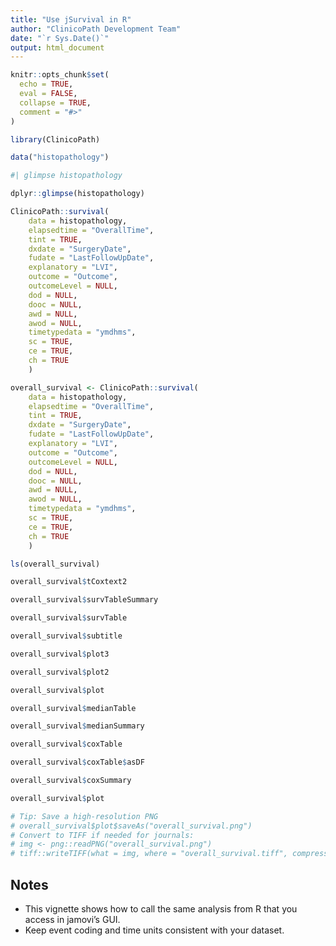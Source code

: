 ```yaml
---
title: "Use jSurvival in R"
author: "ClinicoPath Development Team"
date: "`r Sys.Date()`"
output: html_document
---
```


```r
knitr::opts_chunk$set(
  echo = TRUE,
  eval = FALSE,
  collapse = TRUE,
  comment = "#>"
)
```

```r
library(ClinicoPath)
```


```r
data("histopathology")
```

```r
#| glimpse histopathology

dplyr::glimpse(histopathology)
```


```r
ClinicoPath::survival(
    data = histopathology,
    elapsedtime = "OverallTime",
    tint = TRUE,
    dxdate = "SurgeryDate",
    fudate = "LastFollowUpDate",
    explanatory = "LVI",
    outcome = "Outcome",
    outcomeLevel = NULL,
    dod = NULL,
    dooc = NULL,
    awd = NULL,
    awod = NULL,
    timetypedata = "ymdhms",
    sc = TRUE,
    ce = TRUE,
    ch = TRUE
    )
```




```r
overall_survival <- ClinicoPath::survival(
    data = histopathology,
    elapsedtime = "OverallTime",
    tint = TRUE,
    dxdate = "SurgeryDate",
    fudate = "LastFollowUpDate",
    explanatory = "LVI",
    outcome = "Outcome",
    outcomeLevel = NULL,
    dod = NULL,
    dooc = NULL,
    awd = NULL,
    awod = NULL,
    timetypedata = "ymdhms",
    sc = TRUE,
    ce = TRUE,
    ch = TRUE
    )
```


```r
ls(overall_survival)
```



```r
overall_survival$tCoxtext2
```


```r
overall_survival$survTableSummary
```


```r
overall_survival$survTable
```



```r
overall_survival$subtitle
```



```r
overall_survival$plot3
```



```r
overall_survival$plot2
```



```r
overall_survival$plot
```



```r
overall_survival$medianTable
```


```r
overall_survival$medianSummary
```



```r
overall_survival$coxTable
```



```r
overall_survival$coxTable$asDF
```




```r
overall_survival$coxSummary
```




```r
overall_survival$plot
```


```r
# Tip: Save a high-resolution PNG
# overall_survival$plot$saveAs("overall_survival.png")
# Convert to TIFF if needed for journals:
# img <- png::readPNG("overall_survival.png")
# tiff::writeTIFF(what = img, where = "overall_survival.tiff", compression = "none")
```
 
 



Notes
-----
- This vignette shows how to call the same analysis from R that you access in jamovi’s GUI.
- Keep event coding and time units consistent with your dataset.
